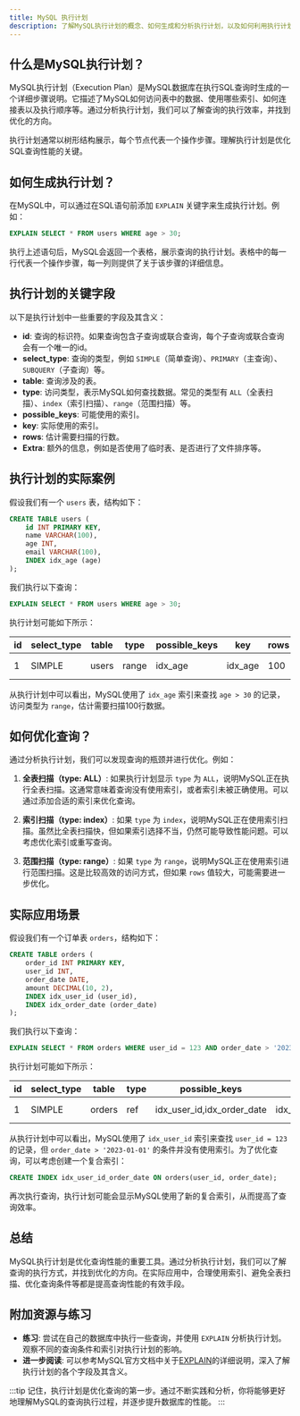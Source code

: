 ```yaml
---
title: MySQL 执行计划
description: 了解MySQL执行计划的概念、如何生成和分析执行计划，以及如何利用执行计划优化查询性能。
---
```


## 什么是MySQL执行计划？

MySQL执行计划（Execution Plan）是MySQL数据库在执行SQL查询时生成的一个详细步骤说明。它描述了MySQL如何访问表中的数据、使用哪些索引、如何连接表以及执行顺序等。通过分析执行计划，我们可以了解查询的执行效率，并找到优化的方向。

执行计划通常以树形结构展示，每个节点代表一个操作步骤。理解执行计划是优化SQL查询性能的关键。

## 如何生成执行计划？

在MySQL中，可以通过在SQL语句前添加 `EXPLAIN` 关键字来生成执行计划。例如：

```sql
EXPLAIN SELECT * FROM users WHERE age > 30;
```

执行上述语句后，MySQL会返回一个表格，展示查询的执行计划。表格中的每一行代表一个操作步骤，每一列则提供了关于该步骤的详细信息。

## 执行计划的关键字段

以下是执行计划中一些重要的字段及其含义：

- **id**: 查询的标识符。如果查询包含子查询或联合查询，每个子查询或联合查询会有一个唯一的id。
- **select_type**: 查询的类型，例如 `SIMPLE`（简单查询）、`PRIMARY`（主查询）、`SUBQUERY`（子查询）等。
- **table**: 查询涉及的表。
- **type**: 访问类型，表示MySQL如何查找数据。常见的类型有 `ALL`（全表扫描）、`index`（索引扫描）、`range`（范围扫描）等。
- **possible_keys**: 可能使用的索引。
- **key**: 实际使用的索引。
- **rows**: 估计需要扫描的行数。
- **Extra**: 额外的信息，例如是否使用了临时表、是否进行了文件排序等。

## 执行计划的实际案例

假设我们有一个 `users` 表，结构如下：

```sql
CREATE TABLE users (
    id INT PRIMARY KEY,
    name VARCHAR(100),
    age INT,
    email VARCHAR(100),
    INDEX idx_age (age)
);
```

我们执行以下查询：

```sql
EXPLAIN SELECT * FROM users WHERE age > 30;
```

执行计划可能如下所示：

| id | select_type | table | type  | possible_keys | key     | rows | Extra       |
|----|-------------|-------|-------|---------------|---------|------|-------------|
| 1  | SIMPLE      | users | range | idx_age       | idx_age | 100  | Using where |

从执行计划中可以看出，MySQL使用了 `idx_age` 索引来查找 `age > 30` 的记录，访问类型为 `range`，估计需要扫描100行数据。

## 如何优化查询？

通过分析执行计划，我们可以发现查询的瓶颈并进行优化。例如：

1. **全表扫描（type: ALL）**: 如果执行计划显示 `type` 为 `ALL`，说明MySQL正在执行全表扫描。这通常意味着查询没有使用索引，或者索引未被正确使用。可以通过添加合适的索引来优化查询。

2. **索引扫描（type: index）**: 如果 `type` 为 `index`，说明MySQL正在使用索引扫描。虽然比全表扫描快，但如果索引选择不当，仍然可能导致性能问题。可以考虑优化索引或重写查询。

3. **范围扫描（type: range）**: 如果 `type` 为 `range`，说明MySQL正在使用索引进行范围扫描。这是比较高效的访问方式，但如果 `rows` 值较大，可能需要进一步优化。

## 实际应用场景

假设我们有一个订单表 `orders`，结构如下：

```sql
CREATE TABLE orders (
    order_id INT PRIMARY KEY,
    user_id INT,
    order_date DATE,
    amount DECIMAL(10, 2),
    INDEX idx_user_id (user_id),
    INDEX idx_order_date (order_date)
);
```

我们执行以下查询：

```sql
EXPLAIN SELECT * FROM orders WHERE user_id = 123 AND order_date > '2023-01-01';
```

执行计划可能如下所示：

| id | select_type | table  | type  | possible_keys       | key         | rows | Extra       |
|----|-------------|--------|-------|---------------------|-------------|------|-------------|
| 1  | SIMPLE      | orders | ref   | idx_user_id,idx_order_date | idx_user_id | 50   | Using where |

从执行计划中可以看出，MySQL使用了 `idx_user_id` 索引来查找 `user_id = 123` 的记录，但 `order_date > '2023-01-01'` 的条件并没有使用索引。为了优化查询，可以考虑创建一个复合索引：

```sql
CREATE INDEX idx_user_id_order_date ON orders(user_id, order_date);
```

再次执行查询，执行计划可能会显示MySQL使用了新的复合索引，从而提高了查询效率。

## 总结

MySQL执行计划是优化查询性能的重要工具。通过分析执行计划，我们可以了解查询的执行方式，并找到优化的方向。在实际应用中，合理使用索引、避免全表扫描、优化查询条件等都是提高查询性能的有效手段。

## 附加资源与练习

- **练习**: 尝试在自己的数据库中执行一些查询，并使用 `EXPLAIN` 分析执行计划。观察不同的查询条件和索引对执行计划的影响。
- **进一步阅读**: 可以参考MySQL官方文档中关于[EXPLAIN](https://dev.mysql.com/doc/refman/8.0/en/explain.html)的详细说明，深入了解执行计划的各个字段及其含义。

:::tip
记住，执行计划是优化查询的第一步。通过不断实践和分析，你将能够更好地理解MySQL的查询执行过程，并逐步提升数据库的性能。
:::